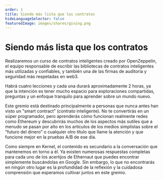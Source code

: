 ```yaml
---
order: 1
title: Siendo más lista que los contratos
hideLanguageSelector: false
featuredImage: images/shares/giving.png
---
```


# Siendo más lista que los contratos

Realizaremos un curso de contratos inteligentes creado por OpenZeppelin, el equipo responsable de escribir las bibliotecas de contratos inteligentes más utilizadas y confiables, y también una de las firmas de auditoría y seguridad más respetadas en web3.

Habrá cuatro lecciones y cada una durará aproximadamente 2 horas, ya que la intención es tener mucho espacio para exploraciones compartidas, preguntas y un enfoque tranquilo para aprender sobre un mundo nuevo.

Este gremio está destinado principalmente a personas que nunca antes han visto un "smart contract" (contrato inteligente). No te convertirás en un súper programador, pero aprenderás cómo funcionan realmente redes como Ethereum y descubrirás muchos de los aspectos más sutiles que a menudo se pasan por alto en los artículos de los medios simplistas sobre el "futuro del dinero" o cualquier otro título que llame la atención y que funcione mejor en la pruebas A/B de ese día.

Como siempre en Kernel, el contenido es secundario a la conversación que mantenemos en torno a él. Ya existen numerosas respuestas completas para cada uno de los acertijos de Ethernaut que puedes encontrar simplemente buscándolas en Google. Sin embargo, lo que no encontrarás en ningún otro lugar es la profundidad de la reflexión y la cuidadosa comprensión que esperamos cultivar juntos en este gremio.